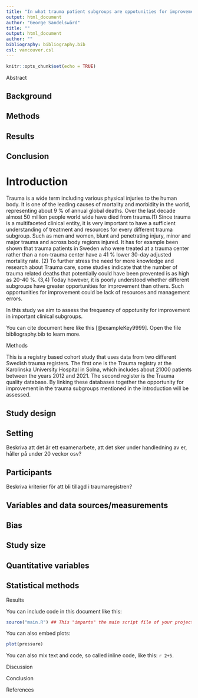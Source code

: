 ```yaml
---
title: "In what trauma patient subgroups are oppotunities for improvement most frequent?"
output: html_document
author: "George Sandelswärd"
title: ""
output: html_document
author: ""
bibliography: bibliography.bib
csl: vancouver.csl
---
```

<!--Notera i texten ovan att du kan ändra exv html_document till pdf_document. När du sedan trycker på knit så skapas ett pdf document istället. Fyll även i Title. Rmarkdown kommer formatera detta till ett snyggt dokument när du trycker knit -->
```r
knitr::opts_chunk$set(echo = TRUE)
```

<!-- This is an R Markdown document. Markdown is a simple formatting
syntax for authoring HTML, PDF, and MS Word documents. For more
details on using R Markdown see http://rmarkdown.rstudio.com -->

<!-- This is a comment and will not be present in the compiled
document. Try "knitting" this document by clicking the knit button up
to the left, or by running `rmarkdown::render("manuscript.Rmd")` in
the console and you should only see headings -->

<!-- Structure and most comments are from the Strengthening the
reporting of observational studies in epidemiology (STROBE) statement,
see https://www.strobe-statement.org/. For more explanations see the
paper Strengthening the Reporting of Observational Studies in
Epidemiology (STROBE):explanation and elaboration.  -->

<!-- Indicate the study’s design with a commonly used term in the
title, for example: "Associations between resuscitation interventions
and opportunities for improvement in adult trauma patients: A cohort
study" -->

Abstract


<!-- Provide in the abstract an informative and balanced summary of
what was done and what was found. Not more than 300 words. -->

Background
----------

Methods
-------

Results
-------

Conclusion
----------
<!-- Mycket bra! Du är igång! Generellt så kan det vara önskvärt med ytterligare källor/stycke. 
Fokus på en röd tråd, något i stil med detta: Varför är trauma ett problem -> Preventable deaths och Preventable errors/OFI ->Trauma systems inkluderat multidisciplinära konferanser för att förbättra vård  -> Vad vet vi och vad vet vi inte om subgrupperna? -> Vad är vårt aim.
--> 
Introduction
=====
<!-- Notera att jag la till ==== under Introduction, detta kommer tillse att Introduction blir formaterat som en rubrik när du sedan "knitar", alltså gör om ditt dokument till PDF/DOC osv. Googa/youtuba Rmarkdown för ytterligare knep/knåp. -->

Trauma is a wide term including various physical injuries to the human body. 
It is one of the leading causes of mortality and morbidity in the world, 
representing about 9 % of annual global deaths. Over the last decade almost 
50 million people world wide have died from trauma.(1)
<!-- Se kommentaren gällande källhänvisning: istället för (1) bör det stå [@exampleKey9999]. Kolla i din bibliography fil -->
Since trauma is a multifaceted clinical entity, it is very important to have a 
sufficient understanding of treatment and resources for every different trauma 
subgroup. Such as men and women, blunt and penetrating injury, minor and major 
trauma and across body regions injured. It has for example been shown that 
trauma patients in Sweden who were treated at a trauma center rather than a 
non-trauma center have a 41 % lower 30-day adjusted mortality rate. (2)
<!--Svårt att förstå exakt hur du menar när du först beskriver demografiska subgrupper för att sedan slå ihop det med minskat mortalitet i Sverige? -->
To further stress the need for more knowledge and research about Trauma care,
some studies indicate that the number of trauma related deaths that
potentially could have been prevented is as high as 20-40 %. (3,4)
<!--Kan variera ytterligare, här är en studie från KS på delar av ditt material:
https://pubmed-ncbi-nlm-nih-gov.sll.idm.oclc.org/29797712/ -->
Today however, it is poorly understood whether different subgroups have greater 
opportunities for improvement than others. Such opportunities for improvement 
could be lack of resources and management errors. 

In this study we aim to assess the frequency of oppotunity for improvement in
important clinical subgroups. 

<!-- Explain the scientific background and rationale for the
investigation being reported. End by stating the aim or specific
objectives, including any prespecified hypotheses. The introduction
should not be longer than 1-1.5 pages, typically 4-5 paragraphs, each
6-8 lines long. Support every statement with a citation -->

You can cite document here like this [@exampleKey9999]. Open the file
bibliography.bib to learn more.

Methods 

This is a registry based cohort study that uses data from two different Swedish
trauma registers. The first one is the Trauma registry at the Karolinska 
University Hospital in Solna, which includes about 21000 patients between the 
years 2012 and 2021. The second register is the Trauma quality database. By 
linking these databases together the opportunity for improvement in the trauma 
subgroups mentioned in the introduction will be assessed. 

Study design
------------

<!-- Present key elements of study design -->

Setting
-------
Beskriva att det är ett examenarbete, att det sker under handledning av er, håller på under 20 veckor osv?
<!-- Describe the setting, locations, and relevant dates, including
periods of recruitment, exposure, follow-up, and data collection -->

Participants
------------
Beskriva kriterier för att bli tillagd i traumaregistren?
<!-- Cohort study: Give the eligibility criteria, and the sources and
methods of selection of participants. Describe methods of
follow-up. For matched studies, give matching criteria and number of
exposed and unexposed -->

<!-- Case-control study: Give the eligibility criteria, and the
sources and + methods of case ascertainment and control
selection. Give the rationale for the choice of cases and
controls. For matched studies, give matching criteria and the number
of controls per case -->

<!-- Cross-sectional study: Give the eligibility criteria, and the
sources and methods of selection of participants -->

Variables and data sources/measurements
---------------------------------------

<!-- Clearly define all outcomes, exposures, predictors, potential
confounders, and effect modifiers. Give diagnostic criteria, if
applicable. For each variable of interest, give sources of data and
details of methods of assessment (measurement). Describe comparability
of assessment methods if there is more than one group -->

Bias 
----

<!-- Describe any efforts to address potential sources of bias -->

Study size 
----------

<!-- Explain how the study size was arrived at -->

Quantitative variables
----------------------

<!-- Explain how quantitative variables were handled in the
analyses. If applicable, describe which groupings were chosen and why
-->

Statistical methods
-------------------

<!-- 

(a) Describe all statistical methods, including those used to control
for confounding

(b) Describe any methods used to examine subgroups and interactions

(c) Explain how missing data were addressed 

(d) 

Cohort study: If applicable, explain how loss to follow-up was addressed 

Case-control study:If applicable, explain how matching of cases and
controls was addressed

Cross-sectional study: If applicable, describe analytical methods
taking account of sampling strategy

(e) Describe any sensitivity analyses
-->

Results


<!-- 

Participants
------------

(a) Report numbers of individuals at each stage of study—eg numbers
potentially eligible, examined for eligibility, confirmed eligible,
included in the study, completing follow-up, and analysed

(b) Give reasons for non-participation at each stage

(c) Consider use of a flow diagram

Descriptive data
----------------

(a) Give characteristics of study participants (eg demographic,
clinical, social) and information on exposures and potential
confounders

(b) Indicate number of participants with missing data for each
variable of interest

(c) Cohort study — Summarise follow-up time (eg, average and total
amount)

Outcome data
------------

Cohort study — Report numbers of outcome events or summary measures
over time

Case-control study — Report numbers in each exposure category, or
summary measures of exposure

Cross-sectional study — Report numbers of outcome events or summary
measures

Main results
------------

(a) Give unadjusted estimates and, if applicable, confounder-adjusted
estimates and their precision (eg, 95% confidence interval). Make
clear which confounders were adjusted for and why they were included

(b) Report category boundaries when continuous variables were
categorized

(c) If relevant, consider translating estimates of relative risk into
absolute risk for a meaningful time period

Other analyses 
--------------

Report other analyses done—eg analyses of subgroups and interactions,
and sensitivity analyses 
-->

You can include code in this document like this:

```r
source("main.R") ## This "imports" the main script file of your project and run any code in it
```

You can also embed plots:

```r
plot(pressure)
```

You can also mix text and code, so called inline code, like this: `r 2+5`.

Discussion


<!--

Key results
-----------
Summarise key results with reference to study objectives

Limitations
-----------

Discuss limitations of the study, taking into account sources of
potential bias or imprecision.  Discuss both direction and magnitude
of any potential bias

Interpretation
--------------

Give a cautious overall interpretation of results considering
objectives, limitations, multiplicity of analyses, results from
similar studies, and other relevant evidence

Generalisability
----------------

Discuss the generalisability (external validity) of the study results

-->

Conclusion


<!-- Give a short conclusion, corresponding to the aim -->

References


<!-- Do not edit by hand, references will be inserted and formatted automatically once you knit this document -->

